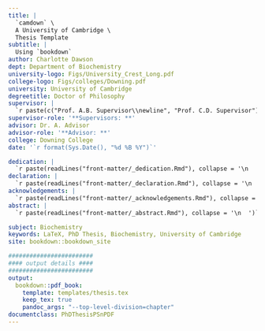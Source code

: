```yaml
---
title: |
  `camdown` \
  A University of Cambridge \
  Thesis Template
subtitle: |
  Using `bookdown`
author: Charlotte Dawson
dept: Department of Biochemistry
university-logo: Figs/University_Crest_Long.pdf
college-logo: Figs/colleges/Downing.pdf
university: University of Cambridge
degreetitle: Doctor of Philosophy
supervisor: |
  `r paste(c("Prof. A.B. Supervisor\\newline", "Prof. C.D. Supervisor"), collapse = "\n  ")`
supervisor-role: '**Supervisors: **'
advisor: Dr. A. Advisor
advisor-role: '**Advisor: **'
college: Downing College
date: '`r format(Sys.Date(), "%d %B %Y")`'

dedication: |
  `r paste(readLines("front-matter/_dedication.Rmd"), collapse = '\n  ')`
declaration: |
  `r paste(readLines("front-matter/_declaration.Rmd"), collapse = '\n  ')`
acknowledgements: |
  `r paste(readLines("front-matter/_acknowledgements.Rmd"), collapse = '\n  ')`
abstract: |
  `r paste(readLines("front-matter/_abstract.Rmd"), collapse = '\n  ')`

subject: Biochemistry
keywords: LaTeX, PhD Thesis, Biochemistry, University of Cambridge
site: bookdown::bookdown_site

########################
#### output details ####
########################
output:
  bookdown::pdf_book: 
    template: templates/thesis.tex
    keep_tex: true
    pandoc_args: "--top-level-division=chapter"
documentclass: PhDThesisPSnPDF
---
```


<!-- A comment -->

\mainmatter
